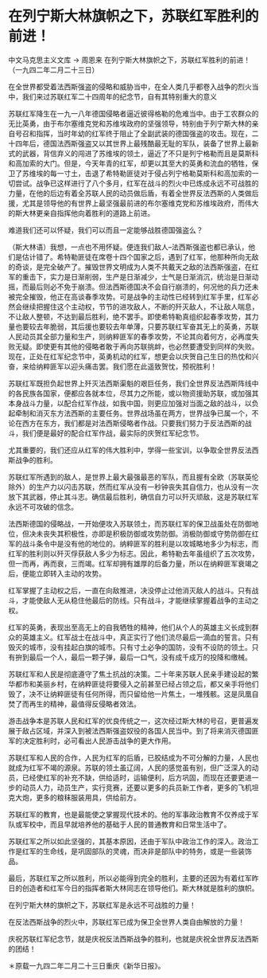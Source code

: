 # 在列宁斯大林旗帜之下，苏联红军胜利的前进！

中文马克思主义文库 -> 周恩来
在列宁斯大林旗帜之下，苏联红军胜利的前进！
（一九四二年二月二十三日）

在全世界都受着法西斯强盗的侵略和威胁当中，在全人类几乎都卷入战争的烈火当中，我们来过苏联红军二十四周年的纪念节，自有其特别重大的意义

苏联红军降生在一九一八年德国侵略者逼近彼得格勒的危难当中。由于工农群众的无比英勇，由于布尔塞维克党和苏维埃政府的坚强领导，特别由于列宁斯大林的亲自号召和指挥，当时年幼的红军终于阻止了全副武装的德国强盗的攻击。现在，二十四年后，德国法西斯强盗又以其世界上最残酷最无耻的军队，装备了世界上最新式的武器，背信弃义的闯进了苏维埃的领土，逼近了不只是列宁格勒而且是莫斯科和高加索的大门。但是，今天年青的红军，却更以其至大的英勇和流血的牺牲，保卫了苏维埃的每一寸土，击退了希特勒匪徒对于侵占列宁格勒莫斯科和高加索的一切尝试。战争已这样进行了八个多月，红军在战斗的烈火中已炼成永远不可战胜的力量，在他的后边有着全苏联人民的动员做后盾，有着全世界反法西斯的人类做后援，尤其是领导他的有世界上最坚强最前进的布尔塞维克党和苏维埃政府，而伟大的斯大林更亲自指挥他向着胜利的道路上前进。

难道我们还可以怀疑，我们可以而且一定能够战胜德国强盗么？

（斯大林语）我想，一点也不用怀疑。便连我们敌人--法西斯强盗也都已承认，他们是估计错了。希特勒匪徒在席卷十四个国家之后，遇到了红军，他那种所向无敌的奇谈，是完全破产了。摧毁世界文明成为人类不共戴天之敌的法西斯强盗，在红军的重击下，实力是日渐削弱，生产是日渐减少，士气是日渐消沉，统治是日渐动摇，而最后则必不免于崩溃。但法西斯德国决不会自行崩溃的，何况他的兵力还未被完全摧毁，他正在高谈春季攻势。可是战争的主动性已经转到红军手里，红军必然会继续把握住这个主动权，节节的进攻敌人，不断的歼灭敌人，不让敌人喘息，不让敌人整顿，不达到最后胜利，绝不罢手。即使希特勒真组织起春季攻势，其力量也要较去年脆弱，其后援也要较去年单薄，只要苏联红军奋其无上的英勇，苏联人民动员其全部力量和生产，则纳粹匪军的春季攻势，不论其向着何方，必再度失败无疑。即使更有其他的侵略者敢于再向苏联挑衅，也必然要遭受到同样的失败。现在，正处在红军纪念节中，英勇机动的红军，想更会以庆贺自己生日的热忱和兴奋，来给纳粹匪军以迎头痛击罢。我们愿在此遥致贺忱，预祝胜利！

苏联红军既担负起世界上歼灭法西斯渠魁的艰巨任务，我们全世界反法西斯阵线中的各民族各国家，便都应各就本位，尽其力之所能，或以物资援助苏联，或加强其本身战斗力量，以配合红军作战，如我中国，则更应加强对当面之敌的战斗，以负起牵制和消灭东方法西斯的主要任务。世界战场虽在两方，世界战争已属一个，不论在西方在东方，我们都是对法西斯侵略者作战。只要我们努力于反法西斯的战斗，我们便是最好的配合红军作战，最实际的庆贺红军纪念节。

尤其重要的，我们还应从红军的伟大胜利中，学得一些宝训，以争取全世界反法西斯战争的胜利。

苏联红军所遇到的敌人，是世界上最大最强最恶的军队，而且握有全欧（苏联英伦除外）的生产力以闪击苏联，然而红军从没有一秒钟丧失其自信力，也从没有一次放下其武器，停止其斗志。确信最后胜利，确信自力可以歼灭顽敌，这是苏联红军永远不可攻破的信念。

法西斯德国的侵略战，一开始便攻入苏联领土，而苏联红军的保卫战虽处在防御地位，但决未丧失其积极性，亦即是积极防御或攻势防御。消极防御或守势防御在红军的战斗条令中是没有他的地位的。纳粹匪军的胜利是以攻城略地多少为标志，而红军的胜利则以歼灭俘获敌人多少为标志。因此，希特勒去年虽组织了五次攻势，但一而再，再而衰，三而竭。红军却拥有雄厚的后备力量，所以在纳粹匪军衰竭之后，便能立即转入主动的攻势。

红军掌握了主动权之后，一直在向敌推进，决没停止过他消灭敌人的战斗。只有战斗，才能使敌人无从稳住他最后的防线。只有战斗，才能继续掌握着战争的主动之权。

红军的英勇，表现出至高无上的自我牺牲的精神，他们从个人的英雄主义长成到群众的英雄主义。红军战士在战斗中，真正实行了他们流尽最后一滴血的誓言。只有毁灭的城市，没有挂起白旗的城市。只有寸土必争的国防，没有不设防的领土。只有拚到最后一个人，最后一颗子弹，最后一口气，没有成千成万的投降和缴械。

苏联红军和人民是彻底遵守了焦土抗战的决策。二十年来苏联人民亲手建设起的繁华都市和美丽乡村，在纳粹匪徒将要侵入之前甚至已经占领之后，都又亲手将他们毁了，决不让纳粹匪徒有任何所得，而只留给他一片焦土，一堆残骸。这是凤凰自焚了而再生的精神，最值得反侵略者效法。

游击战争本是苏联人民和红军的优良传统之一，这次经过斯大林的号召，更普遍发展于敌占区域，并深入到被法西斯强盗奴役的各国人民当中。到了将来消灭德国匪军的决定胜利时，必可看出人民游击战争的更大作用。

苏联红军和人民的合作，人民为红军的后盾，已胶结成为不可分解的力量，人民也就成为红军不竭的源泉。苏联的领土虽辽阔，人民的感觉虽有别，但广泛深入的动员，已经使红军的补充不缺，供给适时，运输便利，后方巩固，而现在还要更进一步的动员人力，动员生产，实行竞赛，还要以更多的兵员新工作者，更多的飞机坦克大炮，更多的粮秣服装用具，供给前方。

苏联红军的教育，也是最能使之掌握现代技术的。他的军事政治教育不仅养成于军队或军校中，而且早就培养他的基础于人民的普通教育和日常生活中了。

苏联红军之所以如此坚强的，其基本原因，还由于军队中政治工作的深入。政治工作是红军的生命线，是巩固部队的灵魂，而决非是部队中的特务，或是一些装饰品。

最后，苏联红军之所以胜利，所以必能得到完全的胜利，主要的还因为有着红军昨日的创造者和红军今日的指挥者斯大林同志在领导他们。斯大林就是胜利的旗帜。

在列宁斯大林的旗帜之下，苏联红军是永远不可战胜的力量！

在反法西斯战争的烈火中，苏联红军已成为保卫全世界人类自由解放的力量！

庆祝苏联红军纪念节，就是庆祝反法西斯战争的胜利，也就是庆祝全世界反法西斯的团结！

＊原载一九四二年二月二十三日重庆《新华日报》。 

